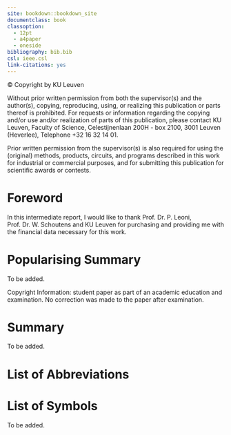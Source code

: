 ```yaml
---
site: bookdown::bookdown_site
documentclass: book
classoption:
  - 12pt
  - a4paper
  - oneside
bibliography: bib.bib
csl: ieee.csl
link-citations: yes
---
```


\newpage\phantom{}

\newpage\phantom{}\vfill

© Copyright by KU Leuven

Without prior written permission from both the supervisor(s) and the author(s), copying, reproducing, using, or realizing this publication or parts thereof is prohibited. For requests or information regarding the copying and/or use and/or realization of parts of this publication, please contact KU Leuven, Faculty of Science, Celestijnenlaan 200H - box 2100, 3001 Leuven (Heverlee), Telephone +32 16 32 14 01.

Prior written permission from the supervisor(s) is also required for using the (original) methods, products, circuits, and programs described in this work for industrial or commercial purposes, and for submitting this publication for scientific awards or contests.

\newpage\phantom{}

# Foreword {.unnumbered}

\pagenumbering{Roman}

In this intermediate report, I would like to thank Prof. Dr. P. Leoni, Prof. Dr. W. Schoutens and KU Leuven for purchasing and providing me with the financial data necessary for this work.

\vfill

# Popularising Summary

To be added.

\vfill

Copyright Information: student paper as part of an academic education and examination. No correction was made to the paper after examination.

# Summary

To be added.

# List of Abbreviations

\begin{tabular}{l l}
OHLC & Open, High, Low and Close
\end{tabular}

# List of Symbols

To be added.

\listoffigures

\listoftables

\tableofcontents

\mainmatter
